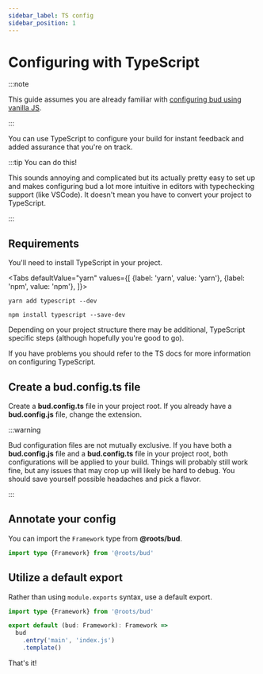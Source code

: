 ```yaml
---
sidebar_label: TS config
sidebar_position: 1
---
```



# Configuring with TypeScript

:::note

This guide assumes you are already familiar with [configuring bud using vanilla JS](/guide/getting-started/config).

:::

You can use TypeScript to configure your build for instant feedback and added assurance that you're on track.

:::tip You can do this!

This sounds annoying and complicated but its actually pretty easy to set up and makes configuring bud a lot more intuitive in editors with typechecking support (like VSCode). It doesn't mean you have to convert your project to TypeScript.

:::

## Requirements

You'll need to install TypeScript in your project.

<Tabs
  defaultValue="yarn"
  values={[
    {label: 'yarn', value: 'yarn'},
    {label: 'npm', value: 'npm'},
  ]}>
  <TabItem value="yarn">

    yarn add typescript --dev

  </TabItem>
  <TabItem value="npm">

    npm install typescript --save-dev

  </TabItem>
</Tabs>

Depending on your project structure there may be additional, TypeScript specific steps (although hopefully you're good to go). 

If you have problems you should refer to the TS docs for more information on configuring TypeScript.

## Create a bud.config.ts file

Create a **bud.config.ts** file in your project root. If you already have a **bud.config.js** file, change the extension.

:::warning 

Bud configuration files are not mutually exclusive. If you have both a **bud.config.js** file and a **bud.config.ts** file in your project root, 
both configurations will be applied to your build. Things will probably still work fine, but any issues that may crop up will likely be hard to 
debug. You should save yourself possible headaches and pick a flavor.

:::

## Annotate your config

You can import the `Framework` type from **@roots/bud**.

```ts {1} title='bud.config.ts'
import type {Framework} from '@roots/bud'
```

## Utilize a default export

Rather than using `module.exports` syntax, use a default export.

```ts {3} title='bud.config.ts'
import type {Framework} from '@roots/bud'

export default (bud: Framework): Framework => 
  bud
    .entry('main', 'index.js')
    .template()
```

That's it!
